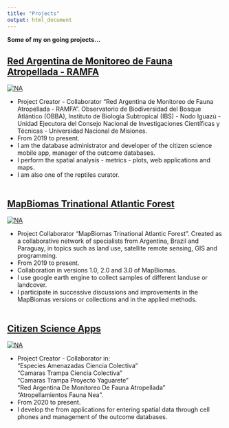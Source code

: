 ```yaml
---
title: "Projects"
output: html_document
---
```


__Some of my on going projects...__
<br>

## [Red Argentina de Monitoreo de Fauna Atropellada - RAMFA](https://fauna-atropellada.org.ar/)<br>

<a href="https://fauna-atropellada.org.ar/">
  <img  align="center"  src="https://fauna-atropellada.org.ar/wp-content/uploads/2020/01/Logo_RAMFA_vert_osc.png" alt="NA">
</a>

- Project Creator - Collaborator “Red Argentina de Monitoreo de Fauna Atropellada - RAMFA”. Observatorio de Biodiversidad del Bosque Atlántico (OBBA), Instituto de Biología Subtropical (IBS) - Nodo Iguazú - Unidad Ejecutora del Consejo Nacional de Investigaciones Científicas y Técnicas - Universidad Nacional de Misiones.
- From 2019 to present.
- I am the database administrator and developer of the citizen science mobile app, manager of the outcome databases.
- I perform the spatial analysis - metrics - plots, web applications and maps.
- I am also one of the reptiles curator.
<br>
<br>

## [MapBiomas Trinational Atlantic Forest](https://bosqueatlantico.mapbiomas.org/es)

<a href="https://bosqueatlantico.mapbiomas.org/es">
  <img  align="center"  src="https://mapbiomas-tri-mataatlantica-site.s3.amazonaws.com/mapbiomas-bosque-logo-horizontal-v1.png" alt="NA">
</a>

- Project Collaborator “MapBiomas Trinational Atlantic Forest”. Created as a collaborative network of specialists from Argentina, Brazil and Paraguay, in topics such as land use, satellite remote sensing, GIS and programming.
- From 2019 to present.
- Collaboration in versions 1.0, 2.0 and 3.0 of MapBiomas.
- I use google earth engine to collect samples of different landuse or landcover.
- I participate in successive discussions and improvements in the MapBiomas versions or collections and in the applied methods.
<br>
<br>

## [Citizen Science Apps](https://five.epicollect.net/)

<a href="https://five.epicollect.net/">
  <img  align="center"  src="https://five.epicollect.net/images/brand.png" alt="NA">
</a>

- Project Creator - Collaborator in:<br>
  "Especies Amenazadas Ciencia Colectiva"<br>
  "Camaras Trampa Ciencia Colectiva"<br>
  "Camaras Trampa Proyecto Yaguarete"<br>
  "Red Argentina De Monitoreo De Fauna Atropellada"<br>
  "Atropellamientos Fauna Nea".
- From 2020 to present.
- I develop the from applications for entering spatial data through cell phones and management of the outcome databases.
<br>
